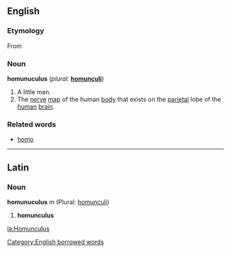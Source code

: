 ==English==

===Etymology===
From {{L.}}

===Noun===
'''homunuculus'''  (''plural:'' '''[[homunculi]]''')
# A little man.
# The [[nerve]] [[map]] of the human [[body]] that exists on the [[parietal]] lobe of the [[human]] [[brain]].

===Related words===
*[[homo]]

----
==Latin==
===Noun===
'''homunuculus''' ''m'' (Plural: [[homunculi]])
# '''homunculus'''

[[Category:English borrowed words]]

[[la:Homunculus]]